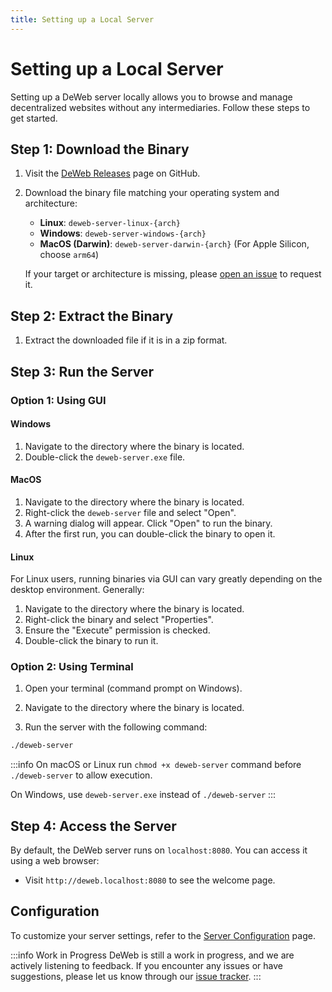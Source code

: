 ```yaml
---
title: Setting up a Local Server
---
```


# Setting up a Local Server

Setting up a DeWeb server locally allows you to browse and manage decentralized websites without any intermediaries.
Follow these steps to get started.

## Step 1: Download the Binary

1. Visit the [DeWeb Releases](https://github.com/massalabs/DeWeb/releases/latest) page on GitHub.
2. Download the binary file matching your operating system and architecture:

   - **Linux**: `deweb-server-linux-{arch}`
   - **Windows**: `deweb-server-windows-{arch}`
   - **MacOS (Darwin)**: `deweb-server-darwin-{arch}` (For Apple Silicon, choose `arm64`)

   If your target or architecture is missing, please [open an issue](https://github.com/massalabs/DeWeb/issues)
   to request it.

## Step 2: Extract the Binary

1. Extract the downloaded file if it is in a zip format.

## Step 3: Run the Server

### Option 1: Using GUI

#### Windows

1. Navigate to the directory where the binary is located.
2. Double-click the `deweb-server.exe` file.

#### MacOS

1. Navigate to the directory where the binary is located.
2. Right-click the `deweb-server` file and select "Open".
3. A warning dialog will appear. Click "Open" to run the binary.
4. After the first run, you can double-click the binary to open it.

#### Linux

For Linux users, running binaries via GUI can vary greatly depending on the desktop environment. Generally:

1. Navigate to the directory where the binary is located.
2. Right-click the binary and select "Properties".
3. Ensure the "Execute" permission is checked.
4. Double-click the binary to run it.

### Option 2: Using Terminal

1. Open your terminal (command prompt on Windows).
2. Navigate to the directory where the binary is located.

3. Run the server with the following command:

```bash
./deweb-server
```

:::info
On macOS or Linux run `chmod +x deweb-server` command before `./deweb-server` to allow execution.

On Windows, use `deweb-server.exe` instead of `./deweb-server`
:::

## Step 4: Access the Server

By default, the DeWeb server runs on `localhost:8080`. You can access it using a web browser:

- Visit `http://deweb.localhost:8080` to see the welcome page.

## Configuration

To customize your server settings, refer to the [Server Configuration](../configuration/server-config) page.

:::info Work in Progress
DeWeb is still a work in progress, and we are actively listening to feedback.
If you encounter any issues or have suggestions, please let us know through our [issue tracker](https://github.com/massalabs/DeWeb/issues).
:::

```

```
